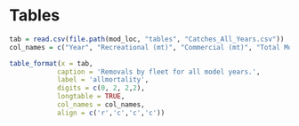 # Tables

```r
tab = read.csv(file.path(mod_loc, "tables", "Catches_All_Years.csv"))
col_names = c("Year", "Recreational (mt)", "Commercial (mt)", "Total Mortality")

table_format(x = tab,
			caption = 'Removals by fleet for all model years.',
			label = 'allmortality',
			digits = c(0, 2, 2,2),
			longtable = TRUE,
			col_names = col_names,
			align = c('r','c','c','c'))
```


\input{C:/Assessments/2021/copper_rockfish_2021/models/wa/0.0_init_model/tables/TimeSeries.tex}